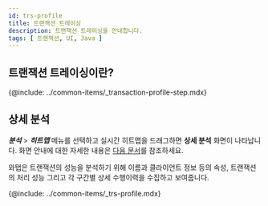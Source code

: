 ```yaml
---
id: trs-profile
title: 트랜잭션 트레이싱
description: 트랜잭션 트레이싱을 안내합니다. 
tags: [ 트랜잭션, UI, Java ]
---
```


## 트랜잭션 트레이싱이란? 

{@include: ../common-items/_transaction-profile-step.mdx} 

## 상세 분석
<!-- 내용 재검토 및 최신화 필요 -->
<!-- 3번 화면 안내 더 필요..예시 다운로드 컬럼 선택 등 -->
***분석*** > ***히트맵*** 메뉴를 선택하고 실시간 히트맵을 드래그하면 **상세 분석** 화면이 나타납니다. 화면 안내에 대한 자세한 내용은 [다음 문서](trs-view#details)를 참조하세요. 

와탭은 트랜잭션의 성능을 분석하기 위해 이름과 클라이언트 정보 등의 속성, 트랜잭션의 처리 성능 그리고 각 구간별 상세 수행이력을 수집하고 보여줍니다.

{@include: ../common-items/_trs-profile.mdx}
